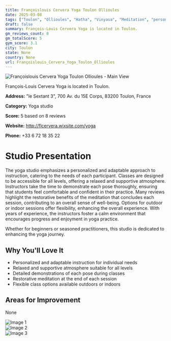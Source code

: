 ```yaml
---
title: Françoislouis Cervera Yoga Toulon Ollioules
date: 2025-03-08
tags: ["Toulon", "Ollioules", "Hatha", "Vinyasa", "Meditation", "personalized instruction", "relaxed atmosphere", "Toulon"]  
draft: false
summary: François-Louis Cervera Yoga is located in Toulon.
gm_reviews_count: 8
gm_totalScore: 5
gym_score: 3.1
city: Toulon
state: None
country: None
url: Françoislouis_Cervera_Yoga_Toulon_Ollioules
---
```


<div className="aspect-[16/9] relative my-8">
  <img 
    src="https://lh5.googleusercontent.com/p/AF1QipMuC7umFPInazqRrV38hvct00WYixTvxmQTHsF6=w1920-h1080-k-no"
    alt="Françoislouis Cervera Yoga Toulon Ollioules - Main View"
    className="object-cover absolute inset-0 w-full h-full rounded-lg"
  />
</div>

François-Louis Cervera Yoga is located in Toulon.

**Address:** "le Sextant 3", 700 Av. du 15E Corps, 83200 Toulon, France

**Category:** Yoga studio

**Score:** 5 based on 8 reviews

**Website:** http://flcervera.wixsite.com/yoga

**Phone:** +33 6 72 18 35 22

# Studio Presentation

The yoga studio emphasizes a personalized and adaptable approach to instruction, catering to the needs of each participant. Classes are designed to be accessible for all levels, offering a relaxed and supportive atmosphere. Instructors take the time to demonstrate each pose thoroughly, ensuring that students feel comfortable and confident in their practice. Many reviews highlight the restorative benefits of the meditation that concludes each session, contributing to an overall sense of well-being. Options for outdoor or indoor sessions offer flexibility, enhancing the overall experience. With years of experience, the instructors foster a calm environment that encourages progress and enjoyment in yoga practice.

Whether for beginners or seasoned practitioners, this studio is dedicated to enhancing the yoga journey.

## Why You'll Love It

- Personalized and adaptable instruction for individual needs
- Relaxed and supportive atmosphere suitable for all levels
- Detailed demonstrations of each pose during classes
- Restorative meditation at the end of each session
- Flexible class options available outdoors or indoors

## Areas for Improvement

None

<div className="grid grid-cols-1 xl:grid-cols-2 gap-4 my-8">
<div className="aspect-[4/3] relative"><img src="https://lh5.googleusercontent.com/p/AF1QipPacXWyrOmLVhvE-MbEqCLqidZtsUATkLJBjm5G=w1920-h1080-k-no" alt="Image 1" className="object-cover absolute inset-0 w-full h-full rounded-lg" /></div>
<div className="aspect-[4/3] relative"><img src="https://lh5.googleusercontent.com/p/AF1QipNq9lkL3cyLfrYcrXddxCQCyAaxwMmOlmbFfX6V=w1920-h1080-k-no" alt="Image 2" className="object-cover absolute inset-0 w-full h-full rounded-lg" /></div>
<div className="aspect-[4/3] relative"><img src="https://streetviewpixels-pa.googleapis.com/v1/thumbnail?panoid=neVkpYxPhmw4U5MpDS1_Fg&cb_client=maps_sv.tactile.gps&w=203&h=100&yaw=349.25003&pitch=0&thumbfov=100" alt="Image 3" className="object-cover absolute inset-0 w-full h-full rounded-lg" /></div>
</div>